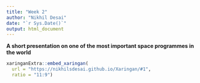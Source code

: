 ```yaml
---
title: "Week 2"
author: "Nikhil Desai"
date: "`r Sys.Date()`"
output: html_document
---
```


**A short presentation on one of the most important space programmes in the world**

```r

xaringanExtra::embed_xaringan(
  url = "https://nikhilsdesai.github.io/Xaringan/#1",
  ratio = "11:9")

```
